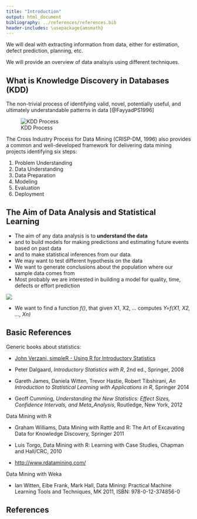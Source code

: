 ```yaml
---
title: "Introduction"
output: html_document
bibliography: ../references/references.bib
header-includes: \usepackage{amsmath}
---
```


We will deal with extracting information from data, either for estimation, defect prediction, planning, etc. 

We will provide an overview of data analsyis using different techniques. 

## What is Knowledge Discovery in Databases (KDD)

The non-trivial process of identifying valid, novel, potentially useful, and ultimately understandable patterns in data [@FayyadPS1996]

![KDD Process](../figures/Fayyad96kdd-process.png)

The Cross Industry Process for Data Mining (CRISP-DM, 1996) also provides a common and well-developed framework for delivering data mining projects identifying six steps:


  1. Problem Understanding
  2. Data Understanding
  3. Data Preparation
  4. Modeling
  5. Evaluation
  6. Deployment

## The Aim of Data Analysis and Statistical Learning
  - The aim of any data analysis is to  **understand the data** 
  - and to build models for making predictions and estimating future events based on past data
  - and to make statistical inferences from our data.
  - We may want to test different hypothesis on the data
  - We want to generate conclusions about the population where our sample data comes from
  - Most probably we are interested in building a model for quality, time, defects or effort prediction
    
  ![](../figures/prediction.png)
  
  - We want to find a function *f()*, that given X1, X2, ...  computes *Y=f(X1, X2, ..., Xn)*


## Basic References 

Generic books about statistics:

  * [John Verzani, simpleR - Using R for Introductory Statistics](https://cran.r-project.org/doc/contrib/Verzani-SimpleR.pdf)
  
  * Peter Dalgaard, *Introductory Statistics with R*, 2nd ed., Springer, 2008

  * Gareth James, Daniela Witten, Trevor Hastie, Robert Tibshirani, *An Introduction to Statistical Learning with Applications in R*, Springer 2014

  * Geoff Cumming, *Understanding the New Statistics: Effect Sizes, Confidence Intervals, and Meta_Analysis*, Routledge, New York, 2012
    

Data Mining with R

  * Graham Williams, Data Mining with Rattle and R: The Art of Excavating Data for Knowledge Discovery, Springer 2011
  
  * Luis Torgo, Data Mining with R: Learning with Case Studies, Chapman and Hall/CRC, 2010 
  
  * [http://www.rdatamining.com/](http://www.rdatamining.com/)
  
  
Data Mining with Weka

  *  Ian Witten, Eibe Frank, Mark Hall, Data Mining: Practical Machine Learning Tools and Techniques, MK 2011, ISBN: 978-0-12-374856-0

## References

